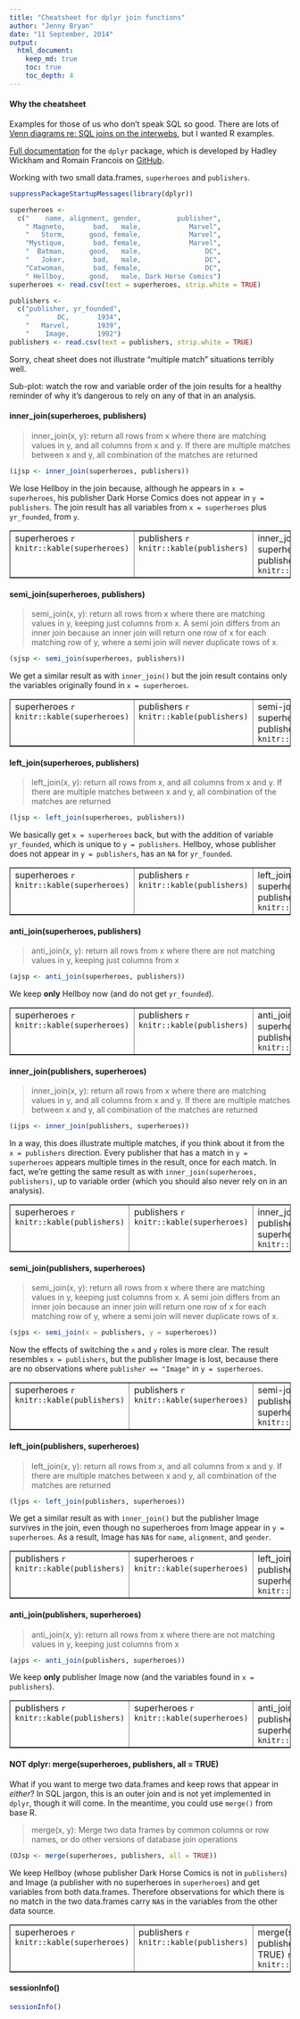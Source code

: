 ```yaml
---
title: "Cheatsheet for dplyr join functions"
author: "Jenny Bryan"
date: "11 September, 2014"
output:
  html_document:
    keep_md: true
    toc: true
    toc_depth: 4
---
```


#### Why the cheatsheet

Examples for those of us who don't speak SQL so good. There are lots of [Venn diagrams re: SQL joins on the interwebs](http://images.google.com/images?q=sql+join), but I wanted R examples.

[Full documentation](http://www.rdocumentation.org/packages/dplyr) for the `dplyr` package, which is developed by Hadley Wickham and Romain Francois on [GitHub](https://github.com/hadley/dplyr).

Working with two small data.frames, `superheroes` and `publishers`.

```r
suppressPackageStartupMessages(library(dplyr))

superheroes <-
  c("    name, alignment, gender,         publisher",
    " Magneto,       bad,   male,            Marvel",
    "   Storm,      good, female,            Marvel",
    "Mystique,       bad, female,            Marvel",
    "  Batman,      good,   male,                DC",
    "   Joker,       bad,   male,                DC",
    "Catwoman,       bad, female,                DC",
    " Hellboy,      good,   male, Dark Horse Comics")
superheroes <- read.csv(text = superheroes, strip.white = TRUE)

publishers <- 
  c("publisher, yr_founded",
    "       DC,       1934",
    "   Marvel,       1939",
    "    Image,       1992")
publishers <- read.csv(text = publishers, strip.white = TRUE)
```

Sorry, cheat sheet does not illustrate "multiple match" situations terribly well.

Sub-plot: watch the row and variable order of the join results for a healthy reminder of why it's dangerous to rely on any of that in an analysis.

#### inner_join(superheroes, publishers)

> inner_join(x, y): return all rows from x where there are matching values in y, and all columns from x and y. If there are multiple matches between x and y, all combination of the matches are returned

```r
(ijsp <- inner_join(superheroes, publishers))
```

We lose Hellboy in the join because, although he appears in `x = superheroes`, his publisher Dark Horse Comics does not appear in `y = publishers`. The join result has all variables from `x = superheroes` plus `yr_founded`, from `y`.

<table border = 1>
<tr>
<td valign="top">
  superheroes
  ```r
  knitr::kable(superheroes)
  ```
</td>
<td valign="top">
  publishers
  ```r
  knitr::kable(publishers)
  ```
</td>
<td valign="top">
  inner_join(x = superheroes, y = publishers)
  ```r
  knitr::kable(ijsp)
  ```
</td>
</tr>
</table>
  
#### semi_join(superheroes, publishers)

> semi_join(x, y): return all rows from x where there are matching values in y, keeping just columns from x. A semi join differs from an inner join because an inner join will return one row of x for each matching row of y, where a semi join will never duplicate rows of x.

```r
(sjsp <- semi_join(superheroes, publishers))
```

We get a similar result as with `inner_join()` but the join result contains only the variables originally found in `x = superheroes`.

<table border = 1>
  <tr>
  <td valign="top">
  superheroes
  ```r
  knitr::kable(superheroes)
  ```
</td>
  <td valign="top">
  publishers
  ```r
  knitr::kable(publishers)
  ```
</td>
  <td valign="top">
  semi-join(x = superheroes, y = publishers)
  ```r
  knitr::kable(sjsp)
  ```
</td>
</tr>
</table>

#### left_join(superheroes, publishers)

> left_join(x, y): return all rows from x, and all columns from x and y. If there are multiple matches between x and y, all combination of the matches are returned

```r
(ljsp <- left_join(superheroes, publishers))
```

We basically get `x = superheroes` back, but with the addition of variable `yr_founded`, which is unique to `y = publishers`. Hellboy, whose publisher does not appear in `y = publishers`, has an `NA` for `yr_founded`.

<table border = 1>
  <tr>
  <td valign="top">
  superheroes
  ```r
  knitr::kable(superheroes)
  ```
</td>
  <td valign="top">
  publishers
  ```r
  knitr::kable(publishers)
  ```
</td>
  <td valign="top">
  left_join(x = superheroes, y = publishers)
  ```r
  knitr::kable(ljsp)
  ```
</td>
</tr>
</table>

#### anti_join(superheroes, publishers)

> anti_join(x, y): return all rows from x where there are not matching values in y, keeping just columns from x

```r
(ajsp <- anti_join(superheroes, publishers))
```

We keep __only__ Hellboy now (and do not get `yr_founded`).

<table border = 1>
  <tr>
  <td valign="top">
  superheroes
  ```r
  knitr::kable(superheroes)
  ```
</td>
  <td valign="top">
  publishers
  ```r
  knitr::kable(publishers)
  ```
</td>
  <td valign="top">
  anti_join(x = superheroes, y = publishers)
  ```r
  knitr::kable(ajsp)
  ```
</td>
</tr>
</table>

#### inner_join(publishers, superheroes)

> inner_join(x, y): return all rows from x where there are matching values in y, and all columns from x and y. If there are multiple matches between x and y, all combination of the matches are returned

```r
(ijps <- inner_join(publishers, superheroes))
```

In a way, this does illustrate multiple matches, if you think about it from the `x = publishers` direction. Every publisher that has a match in `y = superheroes` appears multiple times in the result, once for each match. In fact, we're getting the same result as with `inner_join(superheroes, publishers)`, up to variable order (which you should also never rely on in an analysis).

<table border = 1>
<tr>
<td valign="top">
  superheroes
  ```r
  knitr::kable(publishers)
  ```
</td>
<td valign="top">
  publishers
  ```r
  knitr::kable(superheroes)
  ```
</td>
<td valign="top">
  inner_join(x = publishers, y = superheroes)
  ```r
  knitr::kable(ijps)
  ```
</td>
</tr>
</table>
  
#### semi_join(publishers, superheroes)

> semi_join(x, y): return all rows from x where there are matching values in y, keeping just columns from x. A semi join differs from an inner join because an inner join will return one row of x for each matching row of y, where a semi join will never duplicate rows of x.

```r
(sjps <- semi_join(x = publishers, y = superheroes))
```

Now the effects of switching the `x` and `y` roles is more clear. The result resembles `x = publishers`, but the publisher Image is lost, because there are no observations where `publisher == "Image"` in `y = superheroes`.

<table border = 1>
  <tr>
  <td valign="top">
  superheroes
  ```r
  knitr::kable(publishers)
  ```
</td>
  <td valign="top">
  publishers
  ```r
  knitr::kable(superheroes)
  ```
</td>
  <td valign="top">
  semi-join(x = publishers, y = superheroes)
  ```r
  knitr::kable(sjps)
  ```
</td>
</tr>
</table>

#### left_join(publishers, superheroes)

> left_join(x, y): return all rows from x, and all columns from x and y. If there are multiple matches between x and y, all combination of the matches are returned

```r
(ljps <- left_join(publishers, superheroes))
```

We get a similar result as with `inner_join()` but the publisher Image survives in the join, even though no superheroes from Image appear in `y = superheroes`. As a result, Image has `NA`s for `name`, `alignment`, and `gender`.

<table border = 1>
  <tr>
  <td valign="top">
  publishers
  ```r
  knitr::kable(publishers)
  ```
</td>
  <td valign="top">
  superheroes
  ```r
  knitr::kable(superheroes)
  ```
</td>
  <td valign="top">
  left_join(x = publishers, y = superheroes)
  ```r
  knitr::kable(ljps)
  ```
</td>
</tr>
</table>

#### anti_join(publishers, superheroes)

> anti_join(x, y): return all rows from x where there are not matching values in y, keeping just columns from x

```r
(ajps <- anti_join(publishers, superheroes))
```

We keep __only__ publisher Image now (and the variables found in `x = publishers`).

<table border = 1>
  <tr>
  <td valign="top">
  publishers
  ```r
  knitr::kable(publishers)
  ```
</td>
  <td valign="top">
  superheroes
  ```r
  knitr::kable(superheroes)
  ```
</td>
  <td valign="top">
  anti_join(x = publishers, y = superheroes)
  ```r
  knitr::kable(ajps)
  ```
</td>
</tr>
</table>

#### NOT dplyr: merge(superheroes, publishers, all = TRUE)

What if you want to merge two data.frames and keep rows that appear in *either*? In SQL jargon, this is an outer join and is not yet implemented in `dplyr`, though it will come. In the meantime, you could use `merge()` from base R.

> merge(x, y): Merge two data frames by common columns or row names, or do other versions of database join operations

```r
(OJsp <- merge(superheroes, publishers, all = TRUE))
```

We keep Hellboy (whose publisher Dark Horse Comics is not in `publishers`) and Image (a publisher with no superheroes in `superheroes`) and get variables from both data.frames. Therefore observations for which there is no match in the two data.frames carry `NA`s in the variables from the other data source.

<table border = 1>
  <tr>
  <td valign="top">
  superheroes
  ```r
  knitr::kable(superheroes)
  ```
</td>
  <td valign="top">
  publishers
  ```r
  knitr::kable(publishers)
  ```
</td>
  <td valign="top">
  merge(superheroes, publishers, all = TRUE)
  ```r
  knitr::kable(OJsp)
  ```
</td>
</tr>
</table>

#### sessionInfo()

```r
sessionInfo()
```

